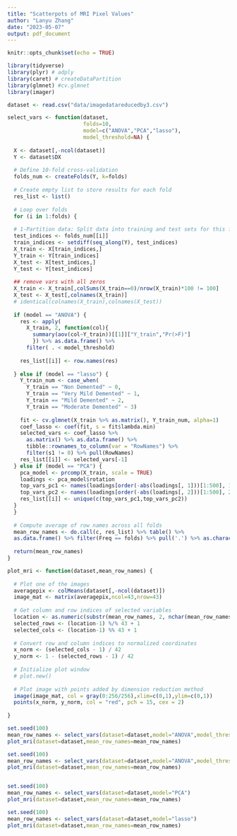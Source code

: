 ```yaml
---
title: "Scatterpots of MRI Pixel Values"
author: "Lanyu Zhang"
date: "2023-05-07"
output: pdf_document
---
```


```r
knitr::opts_chunk$set(echo = TRUE)
```

```r
library(tidyverse)
library(plyr) # adply
library(caret) # createDataPartition
library(glmnet) #cv.glmnet
library(imager)
```

```r
dataset <- read.csv("data/imagedatareducedby3.csv")
```

```r
select_vars <- function(dataset,
                        folds=10,
                        model=c("ANOVA","PCA","lasso"),
                        model_threshold=NA) {
  
  X <- dataset[,-ncol(dataset)]
  Y <- dataset$DX
  
  # Define 10-fold cross-validation
  folds_num <- createFolds(Y, k=folds)
  
  # Create empty list to store results for each fold
  res_list <- list()
  
  # Loop over folds
  for (i in 1:folds) {
  
  # 1-Partition data: Split data into training and test sets for this fold
  test_indices <- folds_num[[i]]
  train_indices <- setdiff(seq_along(Y), test_indices)
  X_train <- X[train_indices,]
  Y_train <- Y[train_indices]
  X_test <- X[test_indices,]
  Y_test <- Y[test_indices]
  
  ## remove vars with all zeros
  X_train <- X_train[,colSums(X_train==0)/nrow(X_train)*100 != 100]
  X_test <- X_test[,colnames(X_train)]
  # identical(colnames(X_train),colnames(X_test))
    
  if (model == "ANOVA") {
    res <- apply(
      X_train, 2, function(col){
        summary(aov(col~Y_train))[[1]]["Y_train","Pr(>F)"]
        }) %>% as.data.frame() %>%
      filter( . < model_threshold)
    
    res_list[[i]] <- row.names(res)
    
  } else if (model == "lasso") {
    Y_train_num <- case_when(
      Y_train == "Non Demented" ~ 0,
      Y_train == "Very Mild Demented" ~ 1,
      Y_train == "Mild Demented" ~ 2,
      Y_train == "Moderate Demented" ~ 3)
    
    fit <- cv.glmnet(X_train %>% as.matrix(), Y_train_num, alpha=1)
    coef_lasso <- coef(fit, s = fit$lambda.min)
    selected_vars <- coef_lasso %>% 
      as.matrix() %>% as.data.frame() %>%
      tibble::rownames_to_column(var = "RowNames") %>%
      filter(s1 != 0) %>% pull(RowNames)
    res_list[[i]] <- selected_vars[-1]
  } else if (model == "PCA") {
    pca_model <- prcomp(X_train, scale = TRUE)
    loadings <- pca_model$rotation
    top_vars_pc1 <- names(loadings[order(-abs(loadings[, 1]))[1:500], 1])
    top_vars_pc2 <- names(loadings[order(-abs(loadings[, 2]))[1:500], 2])
    res_list[[i]] <- unique(c(top_vars_pc1,top_vars_pc2))
  }
  }
  
  # Compute average of row names across all folds
  mean_row_names <- do.call(c, res_list) %>% table() %>% 
  as.data.frame() %>% filter(Freq == folds) %>% pull('.') %>% as.character()
  
  return(mean_row_names)
}

plot_mri <- function(dataset,mean_row_names) {
  
  # Plot one of the images
  averagepix <- colMeans(dataset[,-ncol(dataset)])
  image_mat <- matrix(averagepix,ncol=43,nrow=43)
  
  # Get column and row indices of selected variables
  location <- as.numeric(substr(mean_row_names, 2, nchar(mean_row_names)))
  selected_rows <- (location-1) %/% 43 + 1
  selected_cols <- (location-1) %% 43 + 1
  
  # Convert row and column indices to normalized coordinates
  x_norm <- (selected_cols - 1) / 42
  y_norm <- 1 - (selected_rows - 1) / 42
  
  # Initialize plot window
  # plot.new()
  
  # Plot image with points added by dimension reduction method
  image(image_mat, col = gray(0:256/256),xlim=c(0,1),ylim=c(0,1))
  points(x_norm, y_norm, col = "red", pch = 15, cex = 2)
  
}
```

```r
set.seed(100)
mean_row_names <- select_vars(dataset=dataset,model="ANOVA",model_threshold=10^(-90))
plot_mri(dataset=dataset,mean_row_names=mean_row_names)

set.seed(100)
mean_row_names <- select_vars(dataset=dataset,model="ANOVA",model_threshold=10^(-2))
plot_mri(dataset=dataset,mean_row_names=mean_row_names)


set.seed(100)
mean_row_names <- select_vars(dataset=dataset,model="PCA")
plot_mri(dataset=dataset,mean_row_names=mean_row_names)

set.seed(100)
mean_row_names <- select_vars(dataset=dataset,model="lasso")
plot_mri(dataset=dataset,mean_row_names=mean_row_names)
```

